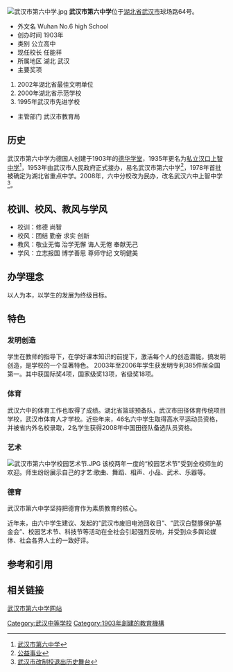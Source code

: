 [[File:武汉市第六中学.jpg|thumb]]
'''武汉市第六中学'''位于[[湖北省|湖北省]][[武汉市|武汉市]]球场路64号。

* 外文名 Wuhan No.6 high School
* 创办时间 1903年
* 类别 公立高中
* 现任校长 任能祥
* 所属地区 湖北 武汉
* 主要奖项
# 2002年湖北省最佳文明单位
# 2000年湖北省示范学校
# 1995年武汉市先进学校
*主管部门 武汉市教育局

==历史==
武汉市第六中学为德国人创建于1903年的[[德华学堂|德华学堂]]，1935年更名为[[私立汉口上智中学|私立汉口上智中学]]<ref>[http://www.jajy.gov.cn/mxzs/gz/zdgz/2008/05/05172414.html 武汉市第六中学]{{Dead link|date=2019年11月 |bot=InternetArchiveBot |fix-attempted=yes }}</ref>，1953年由武汉市人民政府正式接办，易名武汉市第六中学<ref>[http://www.whfz.gov.cn/shownews.asp?id=28583 公益事业]</ref>，1978年首批被确定为湖北省重点中学。2008年，六中分校改为民办，改名武汉六中上智中学<ref>[http://ctdsb.cnhubei.com/HTML/ctdsb/20080705/ctdsb406908.html 武汉市改制校退出历史舞台]{{dead link|date=2018年3月 |bot=InternetArchiveBot |fix-attempted=yes }}</ref>。
==校训、校风、教风与学风==
*校训：修德 尚智
*校风：团结 勤奋 求实 创新
*教风：敬业无悔 治学无懈 诲人无倦 奉献无己     
*学风：立志报国 博学善思 尊师守纪 文明健美

==办学理念==
以人为本，以学生的发展为终级目标。

==特色==
===发明创造===
学生在教师的指导下，在学好课本知识的前提下，激活每个人的创造潜能，搞发明创造，是学校的一个显著特色。
2003年至2006年学生获发明专利385件居全国第一。其中获国际奖4项，国家级奖13项，省级奖18项。
===体育===
武汉六中的体育工作也取得了成绩。湖北省篮球预备队，武汉市田径体育传统项目学校，武汉市体育人才学校。近些年来，46名六中学生取得高水平运动员资格，并被省内外名校录取，2名学生获得2008年中国田径队备选队员资格。
===艺术===
[[File:武汉市第六中学校园艺术节.JPG|thumb]]
该校两年一度的“校园艺术节”受到全校师生的欢迎。师生纷纷展示自己的才艺:歌曲、舞蹈、相声、小品、武术、乐器等。
===德育===
武汉市第六中学坚持把德育作为素质教育的核心。

近年来，由六中学生建议、发起的“武汉市废旧电池回收日”、“武汉白暨豚保护基金会”、校园艺术节、科技节等活动在全社会引起强烈反响，并受到众多舆论媒体、社会各界人士的一致好评。

==参考和引用==

{{Reflist|2}}

==相关链接==
[https://web.archive.org/web/20080623201102/http://www.wh6z.com.cn/index.htm 武汉市第六中学网站]

{{湖北省示范中学}}
[[Category:武汉中等学校|Category:武汉中等学校]]
[[Category:1903年創建的教育機構|Category:1903年創建的教育機構]]